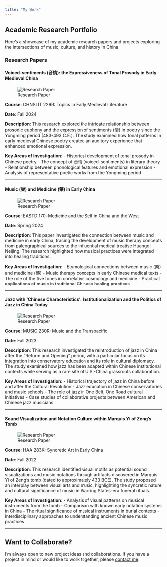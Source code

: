 ```yaml
---
title: "My Work"
---
```


## Academic Research Portfolio

Here's a showcase of my academic research papers and projects exploring the intersections of music, culture, and history in China.

### Research Papers

#### Voiced-sentiments (音情): the Expressiveness of Tonal Prosody in Early Medieval China

![Research Paper](images/project1.jpg)

**Course**: CHNSLIT 229R: Topics in Early Medieval Literature

**Date**: Fall 2024

**Description**: This research explored the intricate relationship between prosodic euphony and the expression of sentiments (情) in poetry since the Yongming period (483-493 C.E.). The study examined how tonal patterns in early medieval Chinese poetry created an auditory experience that enhanced emotional expression.

**Key Areas of Investigation**:
- Historical development of tonal prosody in Chinese poetry
- The concept of 音情 (voiced-sentiments) in literary theory
- Relationship between phonological features and emotional expression
- Analysis of representative poetic works from the Yongming period

---

#### Music (樂) and Medicine (藥) in Early China

![Research Paper](images/project2.jpg)

**Course**: EASTD 170: Medicine and the Self in China and the West

**Date**: Spring 2024

**Description**: This paper investigated the connection between music and medicine in early China, tracing the development of music therapy concepts from paleographical sources to the influential medical treatise Huangdi Neijing. The research highlighted how musical practices were integrated into healing traditions.

**Key Areas of Investigation**:
- Etymological connections between music (樂) and medicine (藥)
- Music therapy concepts in early Chinese medical texts
- The role of the five tones in correlative cosmology and medicine
- Practical applications of music in traditional Chinese healing practices

---

#### Jazz with 'Chinese Characteristics': Institutionalization and the Politics of Jazz in China Today

![Research Paper](images/project3.jpg)

**Course**: MUSIC 230R: Music and the Transpacific

**Date**: Fall 2023

**Description**: This research investigated the reintroduction of jazz in China after the "Reform and Opening" period, with a particular focus on its integration into conservatory education and its role in cultural diplomacy. The study examined how jazz has been adapted within Chinese institutional contexts while serving as a rare site of U.S.-China grassroots collaboration.

**Key Areas of Investigation**:
- Historical trajectory of jazz in China before and after the Cultural Revolution
- Jazz education in Chinese conservatories and music schools
- The role of jazz in One Belt, One Road cultural initiatives
- Case studies of collaborative projects between American and Chinese jazz musicians

---

#### Sound Visualization and Notation Culture within Marquis Yi of Zeng's Tomb

![Research Paper](images/project4.jpg)

**Course**: HAA 283K: Syncretic Art in Early China

**Date**: Fall 2022

**Description**: This research identified visual motifs as potential sound visualizations and music notations through artifacts discovered in Marquis Yi of Zeng's tomb (dated to approximately 433 BCE). The study proposed an interplay between visual arts and music, highlighting the syncretic nature and cultural significance of music in Warring States-era funeral rituals.

**Key Areas of Investigation**:
- Analysis of visual patterns on musical instruments from the tomb
- Comparison with known early notation systems in China
- The ritual significance of musical instruments in burial contexts
- Interdisciplinary approaches to understanding ancient Chinese music practices

---

## Want to Collaborate?

I'm always open to new project ideas and collaborations. If you have a project in mind or would like to work together, please [contact me](about.qmd#let-s-connect).
